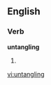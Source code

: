 ==English==

===Verb===
'''untangling'''

# {{present participle of|[[untangle]]}}

[[vi:untangling]]